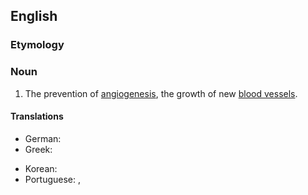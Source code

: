 ==English==

===Etymology===
{{prefix|anti|angiogenesis|lang=en}}

===Noun===
{{en-noun|-}}

# {{lb|en|medicine}} The prevention of [[angiogenesis]], the growth of new [[blood vessel]]s.

====Translations====
{{trans-top|prevention of angiogenesis}}
* German: {{t|de|Antiangiogenese|f}}
* Greek: {{t+|el|αντιαγγειογένεση|f|sc=Grek}}
{{trans-mid}}
* Korean: {{t|ko|항혈관형성}}
* Portuguese: {{t|pt|antiangiogénese|f}} {{qualifier|Portugal}}, {{t|pt|antiangiogênese|f}} {{qualifier|Brazil}}
{{trans-bottom}}